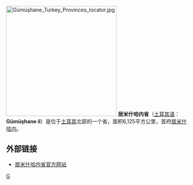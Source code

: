 {{expand|time=2017-10-22T05:58:25+00:00}}
{{unreferenced|time=2017-10-22T05:58:25+00:00}}
[[File:Gümüşhane_Turkey_Provinces_locator.jpg|300px]]
'''居米什哈内省'''（[[土耳其语|土耳其语]]：'''Gümüşhane il'''）是位于[[土耳其|土耳其]]北部的一个省，面积6,125平方公里，首府[[居米什哈内|居米什哈内]]。

== 外部链接 ==
* [http://www.gumushane.gov.tr 居米什哈内省官方网站] {{Wayback|url=http://www.gumushane.gov.tr/ |date=20200806091508 }}

{{Authority control}}
{{WAsia-stub}}
{{Turkey}}

[[Category:土耳其行政區劃|G]]